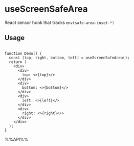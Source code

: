 # useScreenSafeArea

React sensor hook that tracks `env(safe-area-inset-*)`



## Usage

```tsx live

function Demo() {
  const [top, right, bottom, left] = useScreenSafeArea();
  return (
    <div>
      <div>
        top: <>{top}</>
      </div>
      <div>
        bottom: <>{bottom}</>
      </div>
      <div>
        left: <>{left}</>
      </div>
      <div>
        right: <>{right}</>
      </div>
    </div>
  );
}

```

%%API%%